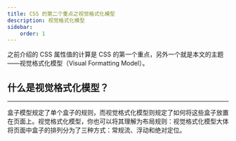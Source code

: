 ---
title: CSS 的第二个重点之视觉格式化模型
description: 视觉格式化模型
sidebar:
    order: 1
---

之前介绍的 CSS 属性值的计算是 CSS 的第一个重点，另外一个就是本文的主题——视觉格式化模型（Visual Formatting Model）。

## 什么是视觉格式化模型？

---

盒子模型规定了单个盒子的规则，而视觉格式化模型则规定了如何将这些盒子放置在页面上。视觉格式化模型，你也可以将其理解为布局规则：视觉格式化模型大体将页面中盒子的排列分为了三种方式：常规流、浮动和绝对定位。
